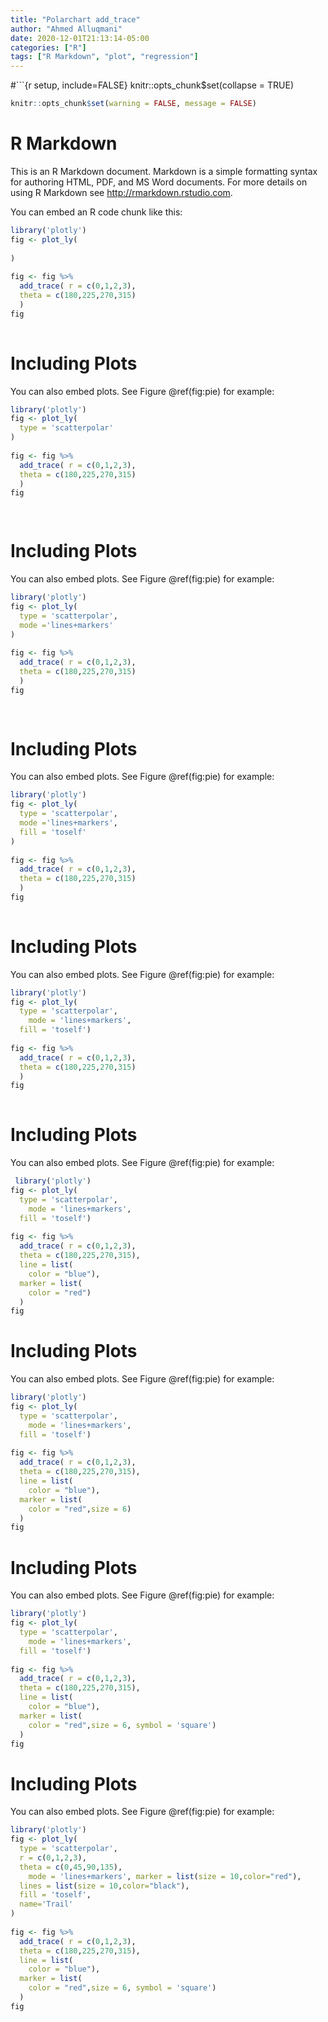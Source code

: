 ```yaml
---
title: "Polarchart add_trace"
author: "Ahmed Alluqmani"
date: 2020-12-01T21:13:14-05:00
categories: ["R"]
tags: ["R Markdown", "plot", "regression"]
---
```


#```{r setup, include=FALSE}
knitr::opts_chunk$set(collapse = TRUE)

```r
knitr::opts_chunk$set(warning = FALSE, message = FALSE)
```
 
# R Markdown

This is an R Markdown document. Markdown is a simple formatting syntax for authoring HTML, PDF, and MS Word documents. For more details on using R Markdown see <http://rmarkdown.rstudio.com>.

You can embed an R code chunk like this:

```r
library('plotly')
fig <- plot_ly(
  
)
  
fig <- fig %>%
  add_trace( r = c(0,1,2,3),
  theta = c(180,225,270,315)
  )
fig
 
```

# Including Plots

You can also embed plots. See Figure \@ref(fig:pie) for example:

```r
library('plotly')
fig <- plot_ly(
  type = 'scatterpolar'
)
  
fig <- fig %>%
  add_trace( r = c(0,1,2,3),
  theta = c(180,225,270,315)
  )
fig

 

```
# Including Plots

You can also embed plots. See Figure \@ref(fig:pie) for example:

```r
 
library('plotly')
fig <- plot_ly(
  type = 'scatterpolar',
  mode ='lines+markers' 
)
  
fig <- fig %>%
  add_trace( r = c(0,1,2,3),
  theta = c(180,225,270,315)
  )
fig 
 
 

```

# Including Plots

You can also embed plots. See Figure \@ref(fig:pie) for example:

```r
library('plotly')
fig <- plot_ly(
  type = 'scatterpolar',
  mode ='lines+markers',
  fill = 'toself'
)
  
fig <- fig %>%
  add_trace( r = c(0,1,2,3),
  theta = c(180,225,270,315)
  )
fig 
 

```


# Including Plots

You can also embed plots. See Figure \@ref(fig:pie) for example:

```r
library('plotly')
fig <- plot_ly(
  type = 'scatterpolar',
    mode = 'lines+markers',
  fill = 'toself')
  
fig <- fig %>%
  add_trace( r = c(0,1,2,3),
  theta = c(180,225,270,315)
  )
fig
 

```


# Including Plots

You can also embed plots. See Figure \@ref(fig:pie) for example:

```r
 library('plotly')
fig <- plot_ly(
  type = 'scatterpolar',
    mode = 'lines+markers', 
  fill = 'toself')
  
fig <- fig %>%
  add_trace( r = c(0,1,2,3),
  theta = c(180,225,270,315),
  line = list(
    color = "blue"),
  marker = list(
    color = "red")
  )
fig
```


# Including Plots

You can also embed plots. See Figure \@ref(fig:pie) for example:

```r
library('plotly')
fig <- plot_ly(
  type = 'scatterpolar',
    mode = 'lines+markers',
  fill = 'toself')
  
fig <- fig %>%
  add_trace( r = c(0,1,2,3),
  theta = c(180,225,270,315),
  line = list(
    color = "blue"),
  marker = list(
    color = "red",size = 6)
  )
fig  


```


# Including Plots

You can also embed plots. See Figure \@ref(fig:pie) for example:

```r
library('plotly')
fig <- plot_ly(
  type = 'scatterpolar',
    mode = 'lines+markers', 
  fill = 'toself')
  
fig <- fig %>%
  add_trace( r = c(0,1,2,3),
  theta = c(180,225,270,315),
  line = list(
    color = "blue"),
  marker = list(
    color = "red",size = 6, symbol = 'square')
  )
fig 

```


# Including Plots

You can also embed plots. See Figure \@ref(fig:pie) for example:

```r
library('plotly')
fig <- plot_ly(
  type = 'scatterpolar',
  r = c(0,1,2,3),
  theta = c(0,45,90,135),
    mode = 'lines+markers', marker = list(size = 10,color="red"),
  lines = list(size = 10,color="black"),
  fill = 'toself',
  name='Trail'
) 
  
fig <- fig %>%
  add_trace( r = c(0,1,2,3),
  theta = c(180,225,270,315),
  line = list(
    color = "blue"),
  marker = list(
    color = "red",size = 6, symbol = 'square')
  )
fig 

```




